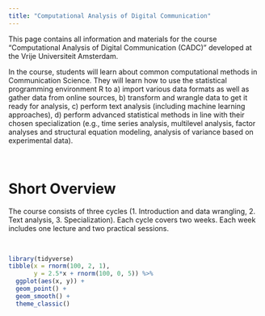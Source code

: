 ```yaml
---
title: "Computational Analysis of Digital Communication"
---
```


This page contains all information and materials for the course "Computational Analysis of Digital Communication (CADC)" developed at the Vrije Universiteit Amsterdam. 

In the course, students will learn about common computational methods in Communication Science. They will learn how to use the statistical programming environment R to a) import various data formats as well as gather data from online sources, b) transform and wrangle data to get it ready for analysis, c) perform text analysis (including machine learning approaches), d) perform advanced statistical methods in line with their chosen specialization (e.g., time series analysis, multilevel analysis, factor analyses and structural equation modeling, analysis of variance based on experimental data). 

<br>

# Short Overview

The course consists of three cycles (1. Introduction and data wrangling, 2. Text analysis, 3. Specialization). Each cycle covers two weeks. Each week includes one lecture and two practical sessions. 

<br>

```r
library(tidyverse)
tibble(x = rnorm(100, 2, 1),
       y = 2.5*x + rnorm(100, 0, 5)) %>%
  ggplot(aes(x, y)) +
  geom_point() +
  geom_smooth() +
  theme_classic()
```



